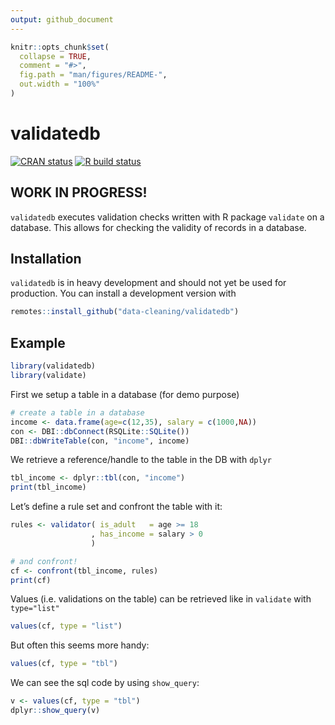 ```yaml
---
output: github_document
---
```


<!-- README.md is generated from README.Rmd. Please edit that file -->

```r
knitr::opts_chunk$set(
  collapse = TRUE,
  comment = "#>",
  fig.path = "man/figures/README-",
  out.width = "100%"
)
```

# validatedb

<!-- badges: start -->
[![CRAN status](https://www.r-pkg.org/badges/version/validatedb)](https://CRAN.R-project.org/package=validatedb)
[![R build status](https://github.com/edwindj/validatedb/workflows/R-CMD-check/badge.svg)](https://github.com/edwindj/validatedb/actions)
<!-- badges: end -->

## WORK IN PROGRESS!

`validatedb` executes validation checks written with R package `validate` on a 
database. This allows for checking the validity of records in a database.

## Installation

`validatedb` is in heavy development and should not yet be used for production.
You can install a development version with 

<!-- You can install the released version of validatedb from [CRAN](https://CRAN.R-project.org) with: -->

``` r
remotes::install_github("data-cleaning/validatedb")
```

## Example

```r
library(validatedb)
library(validate)
```

First we setup a table in a database (for demo purpose)
```r
# create a table in a database
income <- data.frame(age=c(12,35), salary = c(1000,NA))
con <- DBI::dbConnect(RSQLite::SQLite())
DBI::dbWriteTable(con, "income", income)
```

We retrieve a reference/handle to the table in the DB with `dplyr`
```r
tbl_income <- dplyr::tbl(con, "income")
print(tbl_income)
```

Let's define a rule set and confront the table with it:
```r
rules <- validator( is_adult   = age >= 18
                  , has_income = salary > 0
                  )

# and confront!
cf <- confront(tbl_income, rules)
print(cf)
```

Values (i.e. validations on the table) can be retrieved like in `validate` with
`type="list"`
```r
values(cf, type = "list")
```

But often this seems more handy:

```r
values(cf, type = "tbl")
```

We can see the sql code by using `show_query`:

```r
v <- values(cf, type = "tbl")
dplyr::show_query(v)
```

